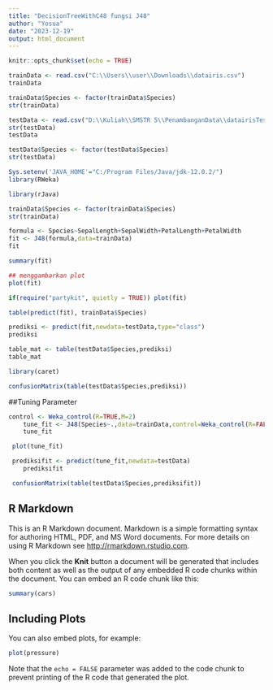 ---
title: "DecisionTreeWithC48 fungsi J48"
author: "Yosua"
date: "2023-12-19"
output: html_document
---

```{r setup, include=FALSE}
knitr::opts_chunk$set(echo = TRUE)
```
```{r}
trainData <- read.csv("C:\\Users\\user\\Downloads\\datairis.csv")
trainData
```
```{r}
trainData$Species <- factor(trainData$Species)
str(trainData)
```
```{r}
testData <- read.csv("D:\\Kuliah\\SMSTR 5\\PenambanganData\\datairisTesting.csv")
str(testData)
testData
```
```{r}
testData$Species <- factor(testData$Species)
str(testData)
```
```{r}
Sys.setenv('JAVA_HOME'="C:/Program Files/Java/jdk-12.0.2/")
library(RWeka)
```
```{r}
library(rJava)
```
```{r}
trainData$Species <- factor(trainData$Species)
str(trainData)
```
```{r}
formula <- Species~SepalLength+SepalWidth+PetalLength+PetalWidth
fit <- J48(formula,data=trainData)
fit
```
```{r}
summary(fit)
```
```{r}
## menggambarkan plot
plot(fit)
```
```{r}
if(require("partykit", quietly = TRUE)) plot(fit)
```
```{r}
table(predict(fit), trainData$Species)
```
```{r}
prediksi <- predict(fit,newdata=testData,type="class")
prediksi
```
```{r}
table_mat <- table(testData$Species,prediksi)
table_mat
```
```{r}
library(caret)
```
```{r}
confusionMatrix(table(testData$Species,prediksi))
```
##Tuning Parameter
```{r}
control <- Weka_control(R=TRUE,M=2)
    tune_fit <- J48(Species~.,data=trainData,control=Weka_control(R=FALSE,M=3))
    tune_fit
```
```{r}
 plot(tune_fit)
```
```{r}
 prediksifit <- predict(tune_fit,newdata=testData)
    prediksifit
```
```{r}
 confusionMatrix(table(testData$Species,prediksifit))
```

## R Markdown

This is an R Markdown document. Markdown is a simple formatting syntax for authoring HTML, PDF, and MS Word documents. For more details on using R Markdown see <http://rmarkdown.rstudio.com>.

When you click the **Knit** button a document will be generated that includes both content as well as the output of any embedded R code chunks within the document. You can embed an R code chunk like this:

```{r cars}
summary(cars)
```

## Including Plots

You can also embed plots, for example:

```{r pressure, echo=FALSE}
plot(pressure)
```

Note that the `echo = FALSE` parameter was added to the code chunk to prevent printing of the R code that generated the plot.
